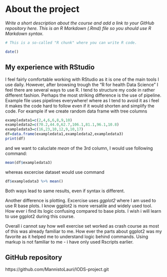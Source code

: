 
# About the project

*Write a short description about the course and add a link to your GitHub repository here. This is an R Markdown (.Rmd) file so you should use R Markdown syntax.*

```r
# This is a so-called "R chunk" where you can write R code.

date()

```
## My experience with RStudio

I feel fairly comfortable working with RStudio as it is one of the main tools I use daily. However, after browsing trough the "R for health Data Science" I feel there are several ways to use R. I tend to structure my code in rather different fashion. Perhaps the most striking difference is the use of pipeline. Example file uses pipelines everywhere! where as I tend to avoid it as i feel it makes the code hard to follow even if it would shorten and simplify the code. For example if we create random data frame with tree columns
```r
exampledata1=c(2,4,6,6,8,9,10)
exampledata2=c(70.2,44.0,62.7,106.1,81.1,96.1,10.8)
exampledata3=c(16,23,10,12,9,10,17)
df=data.frame(exampledata1,exampledata2,exampledata3)
print(df)
```

and we want to caluclate *mean* of the 3rd column, I would use following command:

```r
mean(df$exampledata3)
```
whereas excercise dataset would use command

```r
df$exampledata3 %>% mean()

```
Both ways lead to same results, even if syntax is different. 

Another difference is plotting. Excercise uses *ggplot2* where I am used to use R base plots. I know ggplot2 is more versatile and widely used tool. How ever i find its logic confusing compared to base plots. I wish i will learn to use ggplot2 during this course.

Overall i cannot say how well exercise set worked as crash course as most of this was already familiar to me. How ever the parts about ggplot2 was my favorite as it helped me to understand logic behind commands. Using markup is not familiar to me - i have only used Rscripts earlier.

## GitHub repository

 https://github.com/MannistoLauri/IODS-project.git


